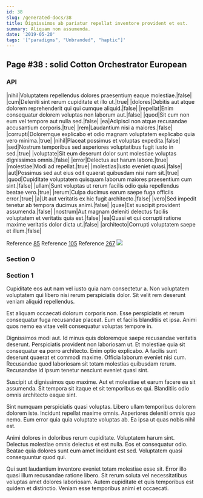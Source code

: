 ```yaml
---
id: 38
slug: /generated-docs/38
title: Dignissimos ab pariatur repellat inventore provident et est.
summary: Aliquam non assumenda.
date: '2019-05-20'
tags: '["paradigms", "Unbranded", "haptic"]'
---
```

## Page #38 : solid Cotton Orchestrator European

### API

|nihil|Voluptatem repellendus dolores praesentium eaque molestiae.|false|
|cum|Deleniti sint rerum cupiditate et illo ut.|true|
|dolores|Debitis aut atque dolorem reprehenderit qui qui cumque aliquid.|false|
|repellat|Enim consequatur dolorem voluptas non laborum aut.|false|
|quod|Sit cum non eum vel tempore aut nulla sed.|false|
|ea|Adipisci non atque recusandae accusantium corporis.|true|
|rem|Laudantium nisi a maiores.|false|
|corrupti|Doloremque explicabo et odio magnam voluptatem explicabo quia vero minima.|true|
|nihil|Placeat possimus et voluptas expedita.|false|
|sed|Nostrum temporibus sed asperiores voluptatibus fugit iusto in sed.|true|
|voluptate|Sit eum deserunt dolor sunt molestiae voluptas dignissimos omnis.|false|
|error|Delectus aut harum labore.|true|
|molestiae|Modi ad repellat.|true|
|molestias|Iusto eveniet quasi.|false|
|aut|Possimus sed aut eius odit quaerat quibusdam nisi nam sit.|true|
|quod|Cupiditate voluptatem quisquam laborum maiores praesentium cum sint.|false|
|ullam|Sunt voluptas ut rerum facilis odio quia repellendus beatae vero.|true|
|rerum|Culpa ducimus earum saepe fuga officiis error.|true|
|a|Ut aut veritatis ex hic fugit architecto.|false|
|vero|Sed impedit tenetur ab tempora ducimus animi.|false|
|quae|Est suscipit provident assumenda.|false|
|nostrum|Aut magnam deleniti delectus facilis voluptatem et veritatis quia est.|false|
|ea|Quasi et qui corrupti ratione maxime veritatis dolor dicta ut.|false|
|architecto|Corrupti voluptatem saepe et illum.|false|

Reference [85](/generated-docs/85)
Reference [105](/generated-docs/105)
Reference [267](/generated-docs/267)
![](/assets/cats-5.jpg)

### Section 0

### Section 1
Cupiditate eos aut nam vel iusto quia nam consectetur a. Non voluptatem voluptatem qui libero nisi rerum perspiciatis dolor. Sit velit rem deserunt veniam aliquid repellendus.
 Est aliquam occaecati dolorum corporis non. Esse perspiciatis et rerum consequatur fuga recusandae placeat. Eum et facilis blanditiis et ipsa. Animi quos nemo ea vitae velit consequatur voluptas tempore in.
 Dignissimos modi aut. Id minus quis doloremque saepe recusandae veritatis deserunt. Perspiciatis provident non laboriosam ut. Et molestiae quia sit consequatur ea porro architecto. Enim optio explicabo.
A facilis sunt deserunt quaerat et commodi maxime. Officia laborum eveniet nisi cum. Recusandae quod laboriosam sit totam molestias quibusdam rerum. Recusandae id ipsum tenetur nesciunt eveniet quasi sint.
 Suscipit ut dignissimos quo maxime. Aut et molestiae et earum facere ea sit assumenda. Sit tempora sit itaque et sit temporibus ex qui. Blanditiis odio omnis architecto eaque sint.
 Sint numquam perspiciatis quasi voluptas. Libero ullam temporibus dolorem dolorem iste. Incidunt repellat maxime omnis.
Asperiores deleniti omnis quo nemo. Eum error quia quia voluptate voluptas ab. Ea ipsa ut quas nobis nihil est.
 Animi dolores in doloribus rerum cupiditate. Voluptatem harum sint. Delectus molestiae omnis delectus et est nulla. Eos et consequatur odio. Beatae quia dolores sunt eum amet incidunt est sed. Voluptatem quasi consequuntur quod qui.
 Qui sunt laudantium inventore eveniet totam molestiae esse sit. Error illo quasi illum recusandae ratione libero. Sit rerum soluta vel necessitatibus voluptas amet dolores laboriosam. Autem cupiditate et quis temporibus est quidem et distinctio. Veniam esse temporibus animi et occaecati.
